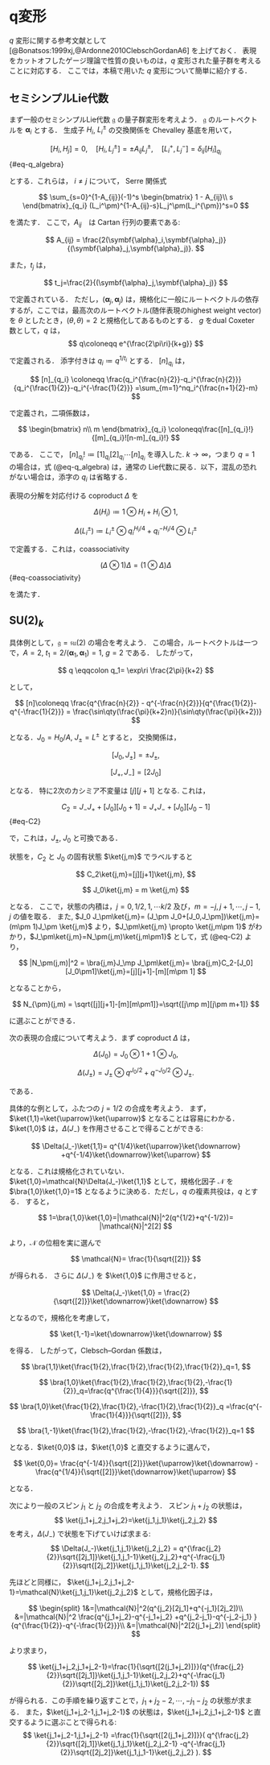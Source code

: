 
# q変形 {#sec-q_deformation}

$q$ 変形に関する参考文献として [@Bonatsos:1999xj,@Ardonne2010ClebschGordanA6] を上げておく．
表現をカットオフしたゲージ理論で性質の良いものは，$q$ 変形された量子群を考えることに対応する．
ここでは，本稿で用いた $q$ 変形について簡単に紹介する．

## セミシンプルLie代数

まず一般のセミシンプルLie代数 $\mathfrak{g}$ の量子群変形を考えよう．
$\mathfrak{g}$ のルートベクトルを $\symbf{\alpha}_i$ とする．
生成子 $H_i$, $L_i^\pm$ の交換関係を Chevalley 基底を用いて，

$$
  [H_i,H_j]=0,\quad
  [H_i,L_j^\pm] = \pm A_{ij}L_{j}^\pm,\quad
  [L_i^+,L_j^-]=\delta_{ij}[H_i]_{q_i}
$$ {#eq-q_algebra}

とする．これらは，
$i\neq j$ について， Serre 関係式

$$
  \sum_{s=0}^{1-A_{ij}}(-1)^s
  \begin{bmatrix}
    1 - A_{ij}\\
    s
  \end{bmatrix}_{q_i}
  (L_i^\pm)^{1-A_{ij}-s}L_j^\pm(L_i^{\pm})^s=0
$$

を満たす．
ここで，$A_{ij}$　は Cartan 行列の要素である:

$$
  A_{ij} = \frac{2(\symbf{\alpha}_i,\symbf{\alpha}_j)}{(\symbf{\alpha}_j,\symbf{\alpha}_j)}.
$$

また，$t_j$ は，

$$
  t_j=\frac{2}{(\symbf{\alpha}_j,\symbf{\alpha}_j)}
$$

で定義されている．
ただし，$(\symbf{\alpha}_j,\symbf{\alpha}_j)$ は，規格化に一般にルートベクトルの依存するが，ここでは，最高次のルートベクトル(随伴表現のhighest weight vector)を $\theta$ としたとき，$(\theta,\theta)=2$ と規格化してあるものとする．
$g$ をdual Coxeter 数\footnote{コルートを $\symbf{\alpha}^{\lor}_i=2\symbf{\alpha}_i/(\symbf{\alpha}_i,\symbf{\alpha}_i)$ と定義する．
すると $a_i^{\lor}$ を非負の整数として，$\theta=\sum_{i=1}^ra_i^{\lor}\symbf{\alpha}^{\lor}_i$ と展開できる．
ここで，$r$ は，Lie代数のランクである．dual Coxeter 数は $g\coloneqq\sum_{i=1}^r a^{\lor}_{i}+1$ と定義される．}として，$q$ は，
$$
  q\coloneqq e^{\frac{2\pi\ri}{k+g}}
$$

で定義される．
添字付きは $q_i\coloneqq q^{1/t_i}$ とする．
$[n]_{q_i}$ は，

$$
  [n]_{q_i} \coloneqq \frac{q_i^{\frac{n}{2}}-q_i^{\frac{n}{2}}}{q_i^{\frac{1}{2}}-q_i^{-\frac{1}{2}}}
  =\sum_{m=1}^nq_i^{\frac{n+1}{2}-m}
$$

で定義され，二項係数は，

$$
  \begin{bmatrix}
    n\\
    m
  \end{bmatrix}_{q_i}
  \coloneqq\frac{[n]_{q_i}!}{[m]_{q_i}![n-m]_{q_i}!}
$$

である．
ここで，
$[n]_{q_i}!\coloneqq[1]_{q_i}[2]_{q_i}\cdots [n]_{q_i}$ を導入した.
$k\to\infty$，つまり $q=1$ の場合は，式 (@eq-q_algebra) は，通常の Lie代数に戻る．以下，混乱の恐れがない場合は，添字の $q_i$ は省略する．


表現の分解を対応付ける coproduct $\Delta$ を

$$
  \Delta(H_i)\coloneqq 1\otimes H_i+H_i\otimes 1,
$$

$$
  \Delta(L_i^\pm)\coloneqq L_i^\pm\otimes q_i^{H_i/4}+q_{i}^{-H_i/4}\otimes L_i^\pm
$$

で定義する．これは，coassociativity

$$
  ( \Delta\otimes1)\Delta=(1\otimes \Delta)\Delta
$$ {#eq-coassociativity}

を満たす．

\begin{question}
  式 (@eq-coassociativity) を $L_i^\pm$ の場合に確かめよ．
  つまり，$(\Delta\otimes1)\Delta(L_i^\pm)=(1\otimes \Delta)\Delta(L_i^\pm)$ を示せ．
\end{question}
<!-- 

% \begin{align}
%   \Delta(L_i^-)&= L_i^-\otimes q_i^{H_i/4}+q_{i}^{-H_i/4}\otimes L_i^-,\\
%   \Delta^2(L_i^-)&= L_i^-\otimes q_i^{H_i/4}\otimes q_i^{H_i/4}
%   + q_{i}^{-H_i/4}\otimes L_i^-\otimes q_i^{H_i/4}+
%   q_{i}^{-H_i/4}\otimes q_{i}^{-H_i/4}\otimes L_i^-,\\
% \end{align}
% $$
%   \Delta^n(L_i^-)=\sum_{k=0}(\otimes q_i^{-H_i/4})^{k}\otimes L_i^-(\otimes q_i^{-H_i/4})^{n-k}
% $$

% %また，$\Delta([-,-])=([\Delta(-),\Delta(-)])$を満たす．
% $$
% L_-(++++)=
% q^{-3/4}(-+++)
% +q^{-1/4}(+-++)
% +q^{1/4}(++-+)
% +q^{3/4}(+++-)
% $$
% $$
%   L_-^2(+++++)=
%   (q^{-3/4}q^{-3/4}+q^{-1/4}q^{-1/4})(--++)
%   +(q^{-1/4}q^{-3/4}+q^{-1/4}q^{1/4})(-+-+)
%   +(q^{1/4}q^{-3/4}+q^{-1/4}q^{3/4})(-++-)
%   +(q^{-1/4}q^{-1/4}+q^{1/4}q^{1/4})(+--+)
%   +(q^{1/4}q^{-1/4}+q^{1/4}q^{3/4})(+-+-)
%   +(q^{1/4}q^{1/4}+q^{3/4}q^{3/4})(++--)
%     $$

% $$
%   L_-^3(+++++)=
%   q^{-3/4}(q^{-3/4}q^{-3/4}+q^{-1/4}q^{-1/4})(---+)
%   +q^{-1/4}(q^{-1/4}q^{-3/4}+q^{-1/4}q^{1/4})(---+)
%   +q^{1/4}(q^{-1/4}q^{-1/4}+q^{1/4}q^{1/4})(---+)
%   + q^{-1/4} (q^{-3/4}q^{-3/4}+q^{-1/4}q^{-1/4})(--+-)
%   +q^{-1/4}(q^{1/4}q^{-3/4}+q^{-1/4}q^{3/4})(--+-)
%   +q^{1/4}(q^{1/4}q^{-1/4}+q^{1/4}q^{3/4})(--+-)
%   +q^{-1/4}(q^{-1/4}q^{-3/4}+q^{-1/4}q^{1/4})(-+--)
%   +q^{1/4}(q^{1/4}q^{-3/4}+q^{-1/4}q^{3/4})(-+--)
%   +q^{1/4}(q^{1/4}q^{1/4}+q^{3/4}q^{3/4})(-+--)
%   +q^{1/4}(q^{1/4}q^{-1/4}+q^{1/4}q^{3/4})(+---)
%   +q^{-1/4}(q^{-1/4}q^{-1/4}+q^{1/4}q^{1/4})(+---)
%   +q^{3/4}(q^{1/4}q^{1/4}+q^{3/4}q^{3/4})(+---)
% $$

% $$
%   (L_-)_k(s_1s_2\cdots s_n)=q^{(\sum_{i=1}^{k-1}s_i-\sum_{i=k+1}^{n}s_i)/4}(s_1s_2\cdots s_{k-1}\bar{s}_ks_{k+1}\cdots s_n)
% $$-->



## $\mathrm{SU}(2)_k$

具体例として，$\mathfrak{g}=\mathfrak{su}(2)$ の場合を考えよう．
この場合，ルートベクトルは一つで，$A=2$, $t_1=2/(\symbf{\alpha}_1,\symbf{\alpha}_1)=1$, $g=2$ である．
したがって，

$$
  q \eqqcolon q_1= \exp\ri \frac{2\pi}{k+2}
$$

として，

$$
  [n]\coloneqq  \frac{q^{\frac{n}{2}} - q^{-\frac{n}{2}}}{q^{\frac{1}{2}}-q^{-\frac{1}{2}}} = \frac{\sin\qty(\frac{\pi}{k+2}n)}{\sin\qty(\frac{\pi}{k+2})}
$$

となる．$J_0=H_0/A$, $J_\pm=L^\pm$ とすると，
交換関係は，

$$
  [J_0,J_\pm]= \pm J_{\pm},
$$

$$
  [J_+,J_-]=  [2J_{0}]
$$

となる．
特に$2$次のカシミア不変量は $[j][j+1]$ となる.
これは，

$$
 C_2= J_-J_++[J_0][J_0+1]=
 J_+J_-+[J_0][J_0-1]
$${#eq-C2}

で，これは，$J_{\pm}$, $J_0$ と可換である．

\begin{question}
  $[C_2,J_\pm]=0$, $[C_2,J_0]=0$を示せ．
\end{question}

状態を，$C_2$ と $J_0$ の固有状態
$\ket{j,m}$ でラベルすると

$$
  C_2\ket{j,m}=[j][j+1]\ket{j,m},
$$

$$
  J_0\ket{j,m} = m \ket{j,m}
$$

となる．
ここで，状態の内積は，$j=0,1/2,1,\cdots k/2$ 及び，$m=-j,j+1,\cdots, j-1,j$ の値を取る．
また, $J_0 J_\pm\ket{j,m}= (J_\pm J_0+[J_0,J_\pm])\ket{j,m}=(m\pm 1)J_\pm \ket{j,m}$ より，$J_\pm\ket{j,m} \propto  \ket{j,m\pm 1}$ がわかり，$J_\pm\ket{j,m}=N_\pm(j,m)\ket{j,m\pm1}$ として，式 (@eq-C2) より，

$$
  |N_\pm(j,m)|^2 =  \bra{j,m}J_\mp J_\pm\ket{j,m}=
  \bra{j,m}C_2-[J_0][J_0\pm1]\ket{j,m}=[j][j+1]-[m][m\pm 1]
$$

となることから，

$$
  N_{\pm}(j,m) = \sqrt{[j][j+1]-[m][m\pm1]}=\sqrt{[j\mp m][j\pm m+1]}
$$

に選ぶことができる．

次の表現の合成について考えよう．まず coproduct $\Delta$ は，

$$
  \Delta(J_0)= J_0\otimes 1 + 1\otimes J_0,
$$

$$
  \Delta(J_\pm)= J_\pm\otimes q^{J_0/2} + q^{-J_0/2} \otimes J_\pm.
$$

である．

\begin{question}
coproductと交換子$[-,-]$は作用の順番によらないことを示せ．つまり，
$\Delta([J_i,J_j]) = [\Delta(J_i),\Delta(J_j) ]$を示せ．
\end{question}

具体的な例として，ふたつの $j=1/2$ の合成を考えよう．
まず，$\ket{1,1}=\ket{\uparrow}\ket{\uparrow}$ となることは容易にわかる．
$\ket{1,0}$ は，$\Delta(J_-)$ を作用させることで得ることができる:

$$
  \Delta(J_-)\ket{1,1}=
  q^{1/4}\ket{\uparrow}\ket{\downarrow}
  +q^{-1/4}\ket{\downarrow}\ket{\uparrow}
$$

となる．これは規格化されていない．
$\ket{1,0}=\mathcal{N}\Delta(J_-)\ket{1,1}$ として，規格化因子 $\mathcal{N}$ を
$\bra{1,0}\ket{1,0}=1$ となるように決める．ただし，$q$ の複素共役は，$q$ とする．
すると，

$$
  1=\bra{1,0}\ket{1,0}=|\mathcal{N}|^2(q^{1/2}+q^{-1/2})=
  |\mathcal{N}|^2[2]
$$

より，$\mathcal{N}$ の位相を実に選んで

$$
  \mathcal{N}= \frac{1}{\sqrt{[2]}}
$$

が得られる．
さらに $\Delta(J_-)$ を $\ket{1,0}$ に作用させると，

$$
  \Delta(J_-)\ket{1,0} =
  \frac{2}{\sqrt{[2]}}\ket{\downarrow}\ket{\downarrow}
$$

となるので，規格化を考慮して，

$$
  \ket{1,-1}=\ket{\downarrow}\ket{\downarrow}
$$

を得る．
したがって，Clebsch--Gordan 係数は，

$$
  \bra{1,1}\ket{\frac{1}{2},\frac{1}{2},\frac{1}{2},\frac{1}{2}}_q=1,
$$

$$
  \bra{1,0}\ket{\frac{1}{2},\frac{1}{2},\frac{1}{2},-\frac{1}{2}}_q=\frac{q^{\frac{1}{4}}}{\sqrt{[2]}},
$$

$$
  \bra{1,0}\ket{\frac{1}{2},\frac{1}{2},-\frac{1}{2},\frac{1}{2}}_q
  =\frac{q^{-\frac{1}{4}}}{\sqrt{[2]}},
$$

$$
  \bra{1,-1}\ket{\frac{1}{2},\frac{1}{2},-\frac{1}{2},-\frac{1}{2}}_q=1
$$

となる．$\ket{0,0}$ は，$\ket{1,0}$ と直交するように選んで，

$$
  \ket{0,0}=  \frac{q^{-1/4}}{\sqrt{[2]}}\ket{\uparrow}\ket{\downarrow}
  -\frac{q^{1/4}}{\sqrt{[2]}}\ket{\downarrow}\ket{\uparrow}
$$

となる．

次により一般のスピン $j_1$ と $j_2$ の合成を考えよう．
スピン $j_1+j_2$ の状態は，
$$
  \ket{j_1+j_2,j_1+j_2}=\ket{j_1,j_1}\ket{j_2,j_2}
$$
を考え，$\Delta(J_-)$ で状態を下げていけば求まる:
$$
  \Delta(J_-)\ket{j_1,j_1}\ket{j_2,j_2}
  = 
  q^{\frac{j_2}{2}}\sqrt{[2j_1]}\ket{j_1,j_1-1}\ket{j_2,j_2}+q^{-\frac{j_1}{2}}\sqrt{[2j_2]}\ket{j_1,j_1}\ket{j_2,j_2-1}.
$$

先ほどと同様に，
$\ket{j_1+j_2,j_1+j_2-1}=\mathcal{N}\ket{j_1,j_1}\ket{j_2,j_2}$ として，規格化因子は，

$$
  \begin{split}
    1&=|\mathcal{N}|^2(q^{j_2}[2j_1]+q^{-j_1}[2j_2])\\
    &=|\mathcal{N}|^2
      \frac{q^{j_1+j_2}-q^{-j_1+j_2}
      +q^{j_2-j_1}-q^{-j_2-j_1}
      }{q^{\frac{1}{2}}-q^{-\frac{1}{2}}}\\
    &=|\mathcal{N}|^2[2(j_1+j_2)]
  \end{split}
$$

より求まり，

$$
  \ket{j_1+j_2,j_1+j_2-1}=\frac{1}{\sqrt{[2(j_1+j_2)]}}(q^{\frac{j_2}{2}}\sqrt{[2j_1]}\ket{j_1,j_1-1}\ket{j_2,j_2}+q^{-\frac{j_1}{2}}\sqrt{[2j_2]}\ket{j_1,j_1}\ket{j_2,j_2-1})
$$

が得られる．この手順を繰り返すことで，$j_1+j_2-2,\cdots,-j_1-j_2$ の状態が求まる．
また，$\ket{j_1+j_2-1,j_1+j_2-1}$ の状態は，$\ket{j_1+j_2,j_1+j_2-1}$ と直交するように選ぶことで得られる:
$$
  \ket{j_1+j_2-1,j_1+j_2-1}
  =\frac{1}{\sqrt{[2(j_1+j_2)]}}(
    q^{\frac{j_2}{2}}\sqrt{[2j_1]}\ket{j_1,j_1}\ket{j_2,j_2-1}  
  -q^{-\frac{j_1}{2}}\sqrt{[2j_2]}\ket{j_1,j_1-1}\ket{j_2,j_2}
  ).
$$

\begin{question}
$3$つの$j=1/2$を合成して，
  \begin{align}
    [F_{\frac{1}{2}}^{\frac{1}{2}\frac{1}{2}\frac{1}{2}}]_{00}&=-\frac{1}{[2]},\quad
    [F_{\frac{1}{2}}^{\frac{1}{2}\frac{1}{2}\frac{1}{2}}]_{11}=\frac{1}{[2]},\\
    [F_{\frac{1}{2}}^{\frac{1}{2}\frac{1}{2}\frac{1}{2}}]_{01}&=\frac{\sqrt{[3]}}{[2]},\quad
    [F_{\frac{1}{2}}^{\frac{1}{2}\frac{1}{2}\frac{1}{2}}]_{10}=\frac{\sqrt{[3]}}{[2]}
  \end{align}
  を示せ．
\end{question}

<!-- 
% \subsubsection{一般的なClebsch--Gordan係数}
% $$
%   \ket*{j_c,m_c} = \sum_{m_a,m_b}\ket*{j_a,m_a} \ket*{j_b,m_b}\braket{j_am_a\, j_bm_b}{j_c,m_c}
% $$
% の両辺に，$J_\pm$を作用させると，
% $$
%   \begin{split}
%     &\sqrt{[j_c\mp m_c][j_c\pm m_c+1]}\sum_{m_a,m_b}\ket*{j_a,m_a} \ket*{j_b,m_b}\braket{j_am_a\, j_bm_b}{j_c,m_c\pm1}\\
%     &= \sum_{m_a,m_b}\Bigl(
%       \sqrt{[j_a\mp m_a][j_a\pm m_a+1]}q^{\frac{j_b}{2}}\ket*{j_a,m_a\pm1}\ket*{j_b,m_b}\braket{j_am_a\, j_bm_b}{j_c,m_c}\\
%       &+ \sqrt{[j_b\mp m_b][j_b\pm m_b+1]}q^{-\frac{j_a}{2}}\ket*{j_a,m_a}\ket*{j_b,m_b\pm1}\braket{j_am_a\, j_bm_b}{j_c,m_c}
%       \Bigr)\\ 
%       &= \sum_{m_a,m_b}\Bigl(
%         \sqrt{[j_a \mp m_a+1][j_a \pm m_a]}q^{\frac{j_b}{2}}\ket*{j_a,m_a}\ket*{j_b,m_b}\braket{j_am_a\mp1\, j_bm_b}{j_c,m_c}\\
%         &+ \sqrt{[j_b \mp m_b+1][j_b \pm m_b]}q^{-\frac{j_a}{2}}\ket*{j_a,m_a}\ket*{j_b,m_b}\braket{j_am_a\, j_bm_b\mp1}{j_c,m_c}
%         \Bigr)
%     \end{split}
% $$
% となる．両辺を比べると，漸化式
% $$
%   \begin{split}
%     &\sqrt{[j_c\mp m_c][j_c\pm m_c+1]}\braket{j_am_a\, j_bm_b}{j_c,m_c\pm1}
%     \\
%     &=
%     q^{\frac{j_b}{2}}\sqrt{[j_a \mp m_a+1][j_a \pm m_a]}\braket{j_am_a\mp1\, j_bm_b}{j_c,m_c}\\
%     &\quad+ q^{-\frac{j_a}{2}}\sqrt{[j_b \mp m_b+1][j_b \pm m_b]}\braket{j_am_a\, j_bm_b\mp1}{j_c,m_c}
%   \end{split}
% $$
% が得られる．


% \subsection{\texorpdfstring{$\mathrm{SU}(3)_k$}{SU(3)k}}
% 次に$\mathfrak{g}=\mathfrak{su}(3)$を考える．
% $$
%   A_{ij} =\begin{pmatrix}
%     2 & -1\\
%     -1 & 2
%   \end{pmatrix}
% $$
% $t_i=1$, $g=3$である．したがって，
% $$
%   q \eqqcolon q_i= \exp\ri \frac{2\pi}{k+3}
% $$

% \begin{align}
%   [H_i,H_j]&=0,\\
%   [H_i,L_j^\pm] &= \pm A_{ij}L_{j}^\pm,\\
%   [L_i^+,L_j^-]&=\delta_{ij}[H_i]
% \end{align}

% $$
%   (L_1^\pm)^{2}L_2^\pm
%   -[2]
%   (L_1^\pm)L_2^\pm(L_1^{\pm})
%   +
%   L_2^\pm(L_1^{\pm})^2=0
% $$

% \begin{align}
%   L_3^+&\coloneqq a L_1^+L_2^+-bL_2^+L_1^+,\\
%   L_3^-&\coloneqq cL_2^-L_1^--dL_1^-L_2^-
% \end{align}
% $$
%   \begin{split}
%     [L_3^+,L_3^-]&=[aL_1^+L_2^+-bL_2^+L_1^+,cL_2^-L_1^--dL_1^-L_2^-]\\
%     &=
%     L_1^+L_1^-(ac [H_2+1] -da [H_2]-bc[H_2]
%     +bd [H_2-1]
%     )\\
%     &+L_2^+L_2^-(+ac [H_1-1]-da[H_1]-bc [H_1]+bd [H_1+1])\\
%     &+(da+bc)[H_1][H_2]
%     -bd [H_1][H_2-1]
%     -ac [H_1-1][H_2]
%   \end{split}
% $$
% $$
%   acq^{1/2}  +bdq^{-1/2}  -(ad+bc)=0
% $$

% $$
%   \begin{split}
%     [L_3^+,L_3^-]&=[aL_1^+L_2^+-bL_2^+L_1^+,cL_2^-L_1^--dL_1^-L_2^-]\\
%     &=
%     +ac\Bigl((q^{1/2}  +q^{-1/2})[H_1][H_2]
%     - [H_1][H_2-1]
%     - [H_1-1][H_2]
%     \Bigr)\\
%     &=ac[H_1+H_2]\\
%   \end{split}
% $$
% $$
%   acq^{1/2}  +bdq^{-1/2}  -(ad+bc)=0
% $$
% $$
%   +ac q^{-1/2} +bd q^{1/2}-(da+bc)=0
% $$
% $$
%   ac=bd =1
% $$
% $$
%   (da+bc)= q^{-1/2} + q^{1/2}
% $$
% $$
%   [H_i]L_j^\pm  = L_j^{\pm}[H_i\pm A_{ij}]
% $$


% 基本表現と反基本表現のウェイトベクトルを$\bm{\omega}_1$及び$\bm{\omega}_2$とすると，一般の表現のウェイトベクトルは，$\bm{\omega} = p\bm{\omega}_1+q\bm{\omega}_2$と表すことができる．したがって，表現はDynkin index $(p,q)$で指定することができる．
% ルートベクトルは，$\symbf{\alpha}_1=2\bm{\omega}_1-\bm{\omega}_2=(2,-1)$, $\symbf{\alpha}_2=-\bm{\omega}_1+2\bm{\omega}_2=(-1,2)$.

% \begin{align}
%   \Delta(H_i)&=1\otimes H_i+H_i\otimes 1\\
%   \Delta(L_i^\pm)&=L_i^\pm\otimes q_i^{H_i/4}+q_{i}^{-H_i/4}\otimes L_i^\pm
% \end{align}
% $\ket{(2,0)(2,0)}$, $\ket{(1,0)(-1,1)}$, $\ket{(1,0)(0,-1)}$.

% $$
%   \ket{(2,0)(2,0)} =\ket{(1,0)(1,0)}\ket{(1,0)(1,0)}
% $$
% $$
%   \Delta(L_1^-)\ket{(1,0)(1,0)}\ket{(1,0)(1,0)}
%   =q^{\frac{1}{4}}\ket{(1,0)(-1,1)}\ket{(1,0)(1,0)}
%   +q^{-\frac{1}{4}}\ket{(1,0)(1,0)}\ket{(1,0)(-1,1)}
% $$
% $$
%   \begin{split}
%     &\Delta(L_1^-)(q^{\frac{1}{4}}\ket{(1,0)(-1,1)}\ket{(1,0)(1,0)}
%     +q^{-\frac{1}{4}}\ket{(1,0)(1,0)}\ket{(1,0)(-1,1)})\\
%     &=2\ket{(1,0)(-1,1)}\ket{(1,0)(-1,1)}
%   \end{split}
% $$
% $$
%   \begin{split}
%     &\Delta(L_2^-)(q^{\frac{1}{4}}\ket{(1,0)(-1,1)}\ket{(1,0)(1,0)}
%     +q^{-\frac{1}{4}}\ket{(1,0)(1,0)}\ket{(1,0)(-1,1)})\\
%     &=
%     q^{\frac{1}{4}}\ket{(1,0)(0,-1)}\ket{(1,0)(1,0)}+q^{-\frac{1}{4}}\ket{(1,0)(1,0)}\ket{(1,0)(0,-1)}
%   \end{split}
% $$
% $$
%   \begin{split}
%     &\Delta(L_2^-)\ket{(1,0)(-1,1)}\ket{(1,0)(-1,1)}\\
%     &=q^{\frac{1}{4}}\ket{(1,0)(0,-1)}\ket{(1,0)(-1,1)}
%     +q^{-\frac{1}{4}}\ket{(1,0)(-1,1)}\ket{(1,0)(0,-1)}
%   \end{split}
% $$

% $$
%   L_1^\pm\ket{(p,q)}=N_{i\pm}(p,q)\ket{(p\pm 2,q\pm1)}
% $$
% $$
%   |N_{i+}(p,q)|^2-|N_{i-}(p,q)|^2=[H_i]
% $$

% $$
%   |N_{1+}|^2-|N_{1-}|^2=[2H_0]
% $$
% $$
%   |N_{2+}|^2-|N_{2-}|^2=[2H_0]
% $$
% $$
%   2[H_0]^2+|N_+|^2+|N_-|^2=2C_2
% $$


% \begin{align}
%   \ket{(2,0)(2,0)}&=\ket{(1,0)(1,0)}\ket{(1,0)(1,0)},\\
%   \ket{(2,0)(0,1)}&=\frac{1}{\sqrt{[2]}}\qty(q^{\frac{1}{4}}\ket{(1,0)(-1,1)}\ket{(1,0)(1,0)}
%   +q^{-\frac{1}{4}}\ket{(1,0)(1,0)}\ket{(1,0)(-1,1)}),\\
%   \ket{(2,0)(1,-1)}&=\frac{1}{\sqrt{[2]}}\qty(    q^{\frac{1}{4}}\ket{(1,0)(0,-1)}\ket{(1,0)(1,0)}+q^{-\frac{1}{4}}\ket{(1,0)(1,0)}\ket{(1,0)(0,-1)}),\\
%   \ket{(2,0)(-1,0)}&=\frac{1}{\sqrt{[2]}}\qty(q^{\frac{1}{4}}\ket{(1,0)(0,-1)}\ket{(1,0)(-1,1)}
%   +q^{-\frac{1}{4}}\ket{(1,0)(-1,1)}\ket{(1,0)(0,-1)}),\\
%   \ket{(2,0)(-2,2)}&=\ket{(1,0)(-1,1)}\ket{(1,0)(-1,1)},\\
%   \ket{(2,0)(0,-2)}&=\ket{(1,0)(0,-1)}\ket{(1,0)(0,-1)}.
% \end{align}

% $$
%   \ket{(1,1)(1,1)}=\ket{(1,0)(1,0)}\ket{(0,1)(0,1)}
% $$
% $$
%   \Delta(L_1^-)\ket{(1,1)(1,1)}=\ket{(1,0)(-1,1)}\ket{(0,1)(0,1)}
% $$
% $$
%   \Delta(L_2^-)\ket{(1,1)(1,1)}=\ket{(1,0)(1,0)}\ket{(0,1)(1,-1)}
% $$
% $$
%   \begin{split}
%     \Delta(L_2^-)\Delta(L_1^-)\ket{(1,1)(1,1)}&=
%     \Delta(L_2^-)\ket{(1,0)(-1,1)}\ket{(0,1)(0,1)}\\
%     &=
%     q^{1/4}\ket{(1,0)(0,-1)}\ket{(0,1)(0,1)}
%     +q^{-1/4}\ket{(1,0)(-1,1)}\ket{(0,1)(1,-1)} 
%   \end{split}
% $$
% $$
%   \begin{split}
%     \Delta(L_1^-)\Delta(L_2^-)\ket{(1,1)(1,1)}&=
%     \Delta(L_1^-)\ket{(1,0)(1,0)}\ket{(0,1)(1,-1)}\\
%     &=
%     q^{1/4}\ket{(1,0)(-1,1)}\ket{(0,1)(1,-1)}
%     +q^{-1/4}\ket{(1,0)(1,0)}\ket{(0,1)(-1,1)}
%   \end{split}
% $$


% $$
%   \begin{bmatrix}
%     () & () & ()\\
%     () & () & ()
%   \end{bmatrix}_q
% $$
% $$
%   J_i^2=\frac{1}{2}(J_+J_-+J_-J_+)+J_0^2
% $$
% $$
%   J_+\ket{j,m}= N_+(j,m)\ket{j,m+1}
% $$$$
%   J_-\ket{j,m}= N_-(j,m)\ket{j,m-1}
% $$
% $$
%   m^2+\frac{1}{2}|N_+(j,m)|^2+\frac{1}{2}|N_-(j,m)|^2=j(j+1)
% $$
% $$
%   |N_-(j,m)|^2-|N_+(j,m)|^2=2m
% $$
 -->





 <!-- \section{\texorpdfstring{$\mathrm{SU}(3)_k$}{SU(3)k}ゲージ理論のFusionルールの計算方法}
 $\mathrm{SU}(2)$の場合のDynkin labelを$\lambda$とする．
 $j=\lambda/2$に対応する．fusion行列$[N_{\lambda}]^{\nu}_{\rho}=N_{\lambda\rho}^\nu$として，これは，
 $$
   N_{\lambda+1}=G N_{\lambda}-N_{\lambda-1}
 $$
 の漸化式を満たす．ここで，$N_{0}=\mathbbm{1}$, $G=N_{1}$である．
 また，$N_{-1}=0$である．
 具体的には，$[G]^n_m=\delta^{n+1}_{m}+\delta^{n-1}_{m}$.
 生成汎関数は，
 $$
   X(s)=\sum_{\lambda=0}^k s^\lambda N_\lambda = \frac{\mathbbm{1}+s^{h}P}{\mathbbm{1}-sG+s^2}
 $$
 となる．ここで，$h=k+2$, $P=N_k$である．

 $\mathrm{SU}(3)_k$の場合の生成関数を
 $$
   X(s,t) = \sum_{\lambda=(\lambda_1,\lambda_2)\in\mathcal{P}^{(k)}}
   s^{\lambda_1}t^{\lambda_2}N_{(\lambda_1,\lambda_2)}
 $$
 $X(s,t)^T=X(t,s)$を満たす． -->